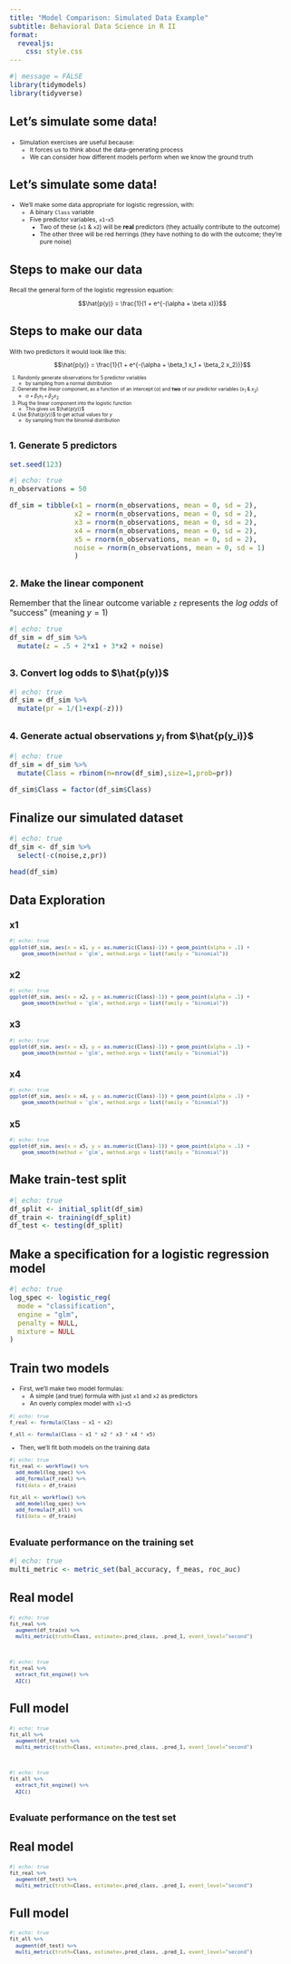 ```yaml
---
title: "Model Comparison: Simulated Data Example"
subtitle: Behavioral Data Science in R II
format: 
  revealjs:
    css: style.css
---
```


```r
#| message = FALSE
library(tidymodels)
library(tidyverse)
```

## Let's simulate some data!

::: {.incremental style="font-size:75%;"}
-   Simulation exercises are useful because:
    -   It forces us to think about the data-generating process
    -   We can consider how different models perform when we know the ground truth
:::

## Let's simulate some data!

::: {.incremental style="font-size:75%;"}
-   We'll make some data appropriate for logistic regression, with:
    -   A binary `Class` variable
    -   Five predictor variables, `x1`-`x5`
        -   Two of these (`x1` & `x2`) will be **real** predictors (they actually contribute to the outcome)
        -   The other three will be red herrings (they have nothing to do with the outcome; they're pure noise)
:::

## Steps to make our data

::: {style="font-size:75%;"}
Recall the general form of the logistic regression equation:

$$\hat{p(y)} = \frac{1}{1 + e^{-(\alpha + \beta x)}}$$
:::

## Steps to make our data

::: {style="font-size:75%;"}
With two predictors it would look like this:

$$\hat{p(y)} = \frac{1}{1 + e^{-(\alpha + \beta_1 x_1 + \beta_2 x_2)}}$$
:::

::: {.incremental style="font-size:60%;"}
1.  Randomly generate observations for 5 predictor variables
    -   by sampling from a normal distribution
2.  Generate the *linear* component, as a function of an intercept ($\alpha$) and **two** of our predictor variables ($x_1$ & $x_2$)
    -   $\alpha + \beta_1 x_1 + \beta_2 x_2$
3.  Plug the linear component into the logistic function
    -   This gives us $\hat{p(y)}$
4.  Use $\hat{p(y)}$ to get actual values for $y$
    -   by sampling from the binomial distribution
:::

## 

### 1. Generate 5 predictors

```r
set.seed(123)
```

```r
#| echo: true
n_observations = 50

df_sim = tibble(x1 = rnorm(n_observations, mean = 0, sd = 2),
                x2 = rnorm(n_observations, mean = 0, sd = 2),
                x3 = rnorm(n_observations, mean = 0, sd = 2),
                x4 = rnorm(n_observations, mean = 0, sd = 2),
                x5 = rnorm(n_observations, mean = 0, sd = 2),
                noise = rnorm(n_observations, mean = 0, sd = 1)
                )
```

## 

### 2. Make the linear component

Remember that the linear outcome variable `z` represents the *log odds* of "success" (meaning $y = 1$)

```r
#| echo: true
df_sim = df_sim %>% 
  mutate(z = .5 + 2*x1 + 3*x2 + noise)
```

## 

### 3. Convert log odds to $\hat{p(y)}$

```r
#| echo: true
df_sim = df_sim %>% 
  mutate(pr = 1/(1+exp(-z)))
```

## 

### 4. Generate actual observations $y_i$ from $\hat{p(y_i)}$

```r
#| echo: true
df_sim = df_sim %>%
  mutate(Class = rbinom(n=nrow(df_sim),size=1,prob=pr)) 

df_sim$Class = factor(df_sim$Class)
```

## Finalize our simulated dataset

```r
#| echo: true
df_sim <- df_sim %>% 
  select(-c(noise,z,pr))

head(df_sim)
```

## Data Exploration

::: {.panel-tabset style="font-size:75%;"}
## x1

```r
#| echo: true
ggplot(df_sim, aes(x = x1, y = as.numeric(Class)-1)) + geom_point(alpha = .1) +
    geom_smooth(method = 'glm', method.args = list(family = "binomial"))
```

## x2

```r
#| echo: true
ggplot(df_sim, aes(x = x2, y = as.numeric(Class)-1)) + geom_point(alpha = .1) +
    geom_smooth(method = 'glm', method.args = list(family = "binomial"))
```

## x3

```r
#| echo: true
ggplot(df_sim, aes(x = x3, y = as.numeric(Class)-1)) + geom_point(alpha = .1) +
    geom_smooth(method = 'glm', method.args = list(family = "binomial"))
```

## x4

```r
#| echo: true
ggplot(df_sim, aes(x = x4, y = as.numeric(Class)-1)) + geom_point(alpha = .1) +
    geom_smooth(method = 'glm', method.args = list(family = "binomial"))
```

## x5

```r
#| echo: true
ggplot(df_sim, aes(x = x5, y = as.numeric(Class)-1)) + geom_point(alpha = .1) +
    geom_smooth(method = 'glm', method.args = list(family = "binomial"))
```
:::

## Make train-test split

```r
#| echo: true
df_split <- initial_split(df_sim)
df_train <- training(df_split)
df_test <- testing(df_split)
```

## Make a specification for a logistic regression model

```r
#| echo: true
log_spec <- logistic_reg(
  mode = "classification",
  engine = "glm",
  penalty = NULL,
  mixture = NULL
)
```

## Train two models

::: {style="font-size:75%;"}
-   First, we'll make two model formulas:
    -   A simple (and true) formula with just `x1` and `x2` as predictors
    -   An overly complex model with `x1`-`x5`

```r
#| echo: true
f_real <- formula(Class ~ x1 + x2)

f_all <- formula(Class ~ x1 * x2 * x3 * x4 * x5)
```

::: fragment
-   Then, we'll fit both models on the training data

```r
#| echo: true
fit_real <- workflow() %>% 
  add_model(log_spec) %>% 
  add_formula(f_real) %>% 
  fit(data = df_train)

fit_all <- workflow() %>% 
  add_model(log_spec) %>% 
  add_formula(f_all) %>% 
  fit(data = df_train) 
```
:::
:::

## 

### Evaluate performance on the training set

```r
#| echo: true
multi_metric <- metric_set(bal_accuracy, f_meas, roc_auc)
```

::: fragment
::: panel-tabset
## Real model

::: {style="font-size:75%;"}
```r
#| echo: true
fit_real %>% 
  augment(df_train) %>% 
  multi_metric(truth=Class, estimate=.pred_class, .pred_1, event_level="second")
```

\

```r
#| echo: true
fit_real %>% 
  extract_fit_engine() %>% 
  AIC()
```
:::

## Full model

::: {style="font-size:75%;"}
```r
#| echo: true
fit_all %>% 
  augment(df_train) %>% 
  multi_metric(truth=Class, estimate=.pred_class, .pred_1, event_level="second")
```

\

```r
#| echo: true
fit_all %>% 
  extract_fit_engine() %>% 
  AIC()
```
:::
:::
:::

## 

### Evaluate performance on the test set

::: panel-tabset
## Real model

::: {style="font-size:75%;"}
```r
#| echo: true
fit_real %>% 
  augment(df_test) %>% 
  multi_metric(truth=Class, estimate=.pred_class, .pred_1, event_level="second")
```
:::

## Full model

::: {style="font-size:75%;"}
```r
#| echo: true
fit_all %>% 
  augment(df_test) %>% 
  multi_metric(truth=Class, estimate=.pred_class, .pred_1, event_level="second")
```
:::
:::
